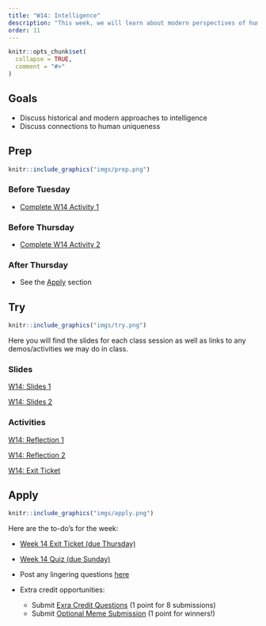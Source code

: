 ```yaml
---
title: "W14: Intelligence"
description: "This week, we will learn about modern perspectives of human, animal, and artificial intelligence"
order: 11
---
```


```r
knitr::opts_chunk$set(
  collapse = TRUE,
  comment = "#>"
)
```

## Goals

- Discuss historical and modern approaches to intelligence
- Discuss connections to human uniqueness

## Prep


:::::{.card .border .border-2 .border-info}
:::: {.grid .g-0}
::: {.g-col-3}
:::: {.card-body}

```r
knitr::include_graphics("imgs/prep.png")
```

::::
:::

::: {.g-col-9}
:::: {.card-body}
### Before Tuesday
- <span style="color:#508AB0"><a href="https://bowdoin.instructure.com/courses/6946/modules/items/447167" target="_blank">Complete W14 Activity 1</a></span>


### Before Thursday

- <span style="color:#508AB0"><a href="https://bowdoin.instructure.com/courses/6946/modules/items/447168" target="_blank">Complete W14 Activity 2</a></span>


### After Thursday

- See the [Apply](#apply) section

::::
:::
::::
:::::

## Try {.mt-5}

:::::{.card .border .border-2 .border-info}
:::: {.grid .g-0}
::: {.g-col-3}
:::: {.card-body}

```r
knitr::include_graphics("imgs/try.png")
```

::::
:::

::: {.g-col-9}
:::: {.card-body}

Here you will find the slides for each class session as well as links to any demos/activities we may do in class.

### Slides

<a class="btn btn-outline-info" href="../../slides/W14_intelligence_1.pdf" role="button" target="_blank">W14: Slides 1</a>

<a class="btn btn-outline-info" href="../../slides/W14_intelligence_2.pdf" role="button" target="_blank">W14: Slides 2</a>

### Activities

<a class="btn btn-outline-info" href="https://bowdoin.instructure.com/courses/6946/modules/items/463544" role="button" target="_blank">W14: Reflection 1</a>

<a class="btn btn-outline-info" href="https://bowdoin.instructure.com/courses/6946/modules/items/463547" role="button" target="_blank">W14: Reflection 2</a>

<a class="btn btn-outline-info" href="https://bowdoin.instructure.com/courses/6946/modules/items/447169" role="button" target="_blank">W14: Exit Ticket</a>



::::
:::


::::
:::::

## Apply {.mt-5}

:::::{.card .border .border-2 .border-info}
:::: {.grid .g-0}
::: {.g-col-3}
:::: {.card-body}

```r
knitr::include_graphics("imgs/apply.png")
```

::::
:::

::: {.g-col-9}
:::: {.card-body}

Here are the to-do's for the week:

- <span style="color:#508AB0"><a href="https://bowdoin.instructure.com/courses/6946/modules/items/447169" target="_blank">Week 14 Exit Ticket (due Thursday)</a></span>
- <span style="color:#508AB0"><a href="https://bowdoin.instructure.com/courses/6946/modules/items/447170" target="_blank">Week 14 Quiz (due Sunday)</a></span>
- Post any lingering questions <a href="https://forms.gle/FUPZMhQWY8cNEdYs9" target="_blank">here</a>

- Extra credit opportunities:
  - Submit <span style="color:#508AB0"><a href="https://bowdoin.instructure.com/courses/6946/modules/items/447171" target="_blank">Exra Credit Questions</a></span> (1 point for 8 submissions)
  - Submit <span style="color:#508AB0"><a href="https://bowdoin.instructure.com/courses/6946/modules/items/447172" target="_blank">Optional Meme Submission</a></span> (1 point for winners!)

::::
:::


::::
:::::

